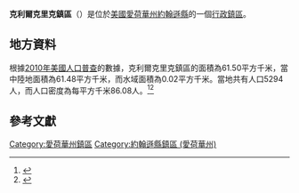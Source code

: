 {{noteTA
|G1=USState
|G2=地名
|G3=Unit
}}
{{Infobox settlement
|official_name            = 克利爾克里克鎮區
|native_name = Clear Creek Township
|settlement_type          = [[行政鎮區|行政鎮區]]
|image_skyline            = 
|imagesize                = 
|image_map                = 
|mapsize                  = 
|pushpin_map  =USA Iowa
|pushpin_label = 克利爾克里克鎮區
|pushpin_label_position   = top
|pushpin_map_caption      = 克利爾克里克鎮區在愛荷華州的位置
|subdivision_type         = [[世界政區索引|國家]]
|subdivision_type1        = [[美国州份|州份]]
|subdivision_type2        = [[愛荷華州行政区划|縣]]
|subdivision_name         = [[美国|美国]]
|subdivision_name1        = [[愛荷華州|愛荷華州]]
|subdivision_name2        = [[約翰遜縣_(愛荷華州)|約翰遜縣]]
|elevation_ft             = 682
|elevation_m              = 208
|timezone                 = [[北美中部時區|北美中部時區]]
|area_total_km2           = 61.50
|area_land_km2            = 61.48
|area_water_km2           = 0.02
|area_total_sq_mi         = 
|area_land_sq_mi          = 
|area_water_sq_mi         = 
|population_as_of         = [[2010年美國人口普查|2010]]
|population_footnotes     = 
|population_total         = 5294
|population_density_km2   = auto
|population_density_sq_mi = auto
|utc_offset               = -6
|coordinates              = {{coord|41|42|00|N|91|39|00|W|type:city_region:US-AL_source:GNS-enwiki|display=inline,title}}
| coor_pinpoint           = 
| coordinates_footnotes   = 
|timezone_DST             = CDT
|utc_offset_DST           = -5
|postal_code_type         = [[美國郵區編號|郵區編號]]
|postal_code              = 
|area_code                = {{link-en|电话区号319|Area code 319|319}}
|blank_name = [[地名信息系统|GNIS ID]]
|blank_info = 467616
}}
'''克利爾克里克鎮區'''（{{lang-en|Clear Creek Township}}）是位於[[美國|美國]][[愛荷華州|愛荷華州]][[約翰遜縣_(愛荷華州)|約翰遜縣]]的一個[[行政鎮區|行政鎮區]]。

== 地方資料 ==
根據[[2010年美國人口普查|2010年美國人口普查]]的數據，克利爾克里克鎮區的面積為61.50平方千米，當中陸地面積為61.48平方千米，而水域面積為0.02平方千米。當地共有人口5294人，而人口密度為每平方千米86.08人。<ref name="GR8">{{cite web|url=http://factfinder2.census.gov|publisher=[[美国人口调查局|美国人口调查局]]|accessdate=2011-05-14|title=American FactFinder|archive-date=2013-09-11|archive-url=https://web.archive.org/web/20130911234518/http://factfinder2.census.gov/|dead-url=no}}</ref><ref>{{cite web|url=https://www.citypopulation.de/en/usa/iowa/admin/|title=USA: Iowa (Counties and Townships) - City Population}}</ref>

== 參考文獻 ==
{{reflist}}

{{約翰遜縣 (愛荷華州)}}

{{DEFAULTSORT:Clear Creek Township}}
[[Category:愛荷華州鎮區|Category:愛荷華州鎮區]]
[[Category:約翰遜縣鎮區_(愛荷華州)|Category:約翰遜縣鎮區 (愛荷華州)]]

{{Iowa-geo-stub}}